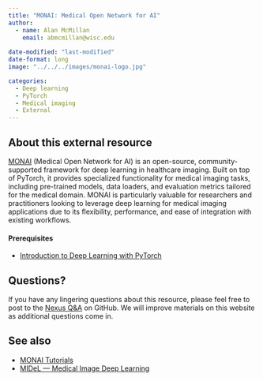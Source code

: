 ```yaml
---
title: "MONAI: Medical Open Network for AI"
author: 
  - name: Alan McMillan
    email: abmcmillan@wisc.edu
    
date-modified: "last-modified"
date-format: long
image: "../../../images/monai-logo.jpg"

categories: 
  - Deep learning
  - PyTorch
  - Medical imaging
  - External
---
```

## About this external resource

[MONAI](https://monai.io/index.html) (Medical Open Network for AI) is an open-source, community-supported framework for deep learning in healthcare imaging. Built on top of PyTorch, it provides specialized functionality for medical imaging tasks, including pre-trained models, data loaders, and evaluation metrics tailored for the medical domain. MONAI is particularly valuable for researchers and practitioners looking to leverage deep learning for medical imaging applications due to its flexibility, performance, and ease of integration with existing workflows.

#### Prerequisites
- [Introduction to Deep Learning with PyTorch](https://uw-madison-datascience.github.io/ML-X-Nexus/Resources/Workshops/Intro-Deeplearning_PyTorch.html)

## Questions?
If you have any lingering questions about this resource, please feel free to post to the [Nexus Q&A](https://github.com/UW-Madison-DataScience/ML-X-Nexus/discussions/categories/q-a) on GitHub. We will improve materials on this website as additional questions come in.

## See also
- [MONAI Tutorials](https://github.com/Project-MONAI/tutorials)
- [MIDeL — Medical Image Deep Learning](https://mayo-radiology-informatics-lab.github.io/MIDeL/index.html)

